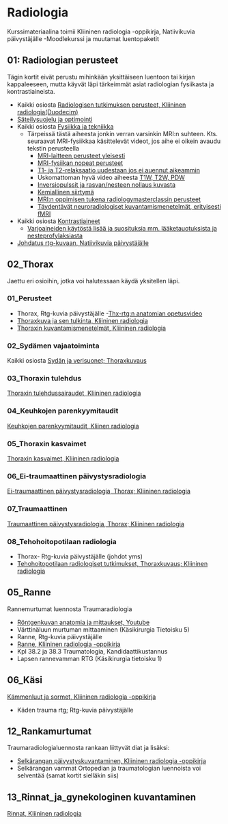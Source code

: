 # Radiologia

Kurssimateriaalina toimii Kliininen radiologia -oppikirja, Natiivikuvia päivystäjälle -Moodlekurssi ja muutamat luentopaketit 

## 01: Radiologian perusteet 

Tägin kortit eivät perustu mihinkään yksittäiseen luentoon tai kirjan kappaleeseen, mutta käyvät läpi tärkeimmät asiat radiologian fysiikasta ja kontrastiaineista. 

- Kaikki osiosta [Radiologisen tutkimuksen perusteet, Kliininen radiologia(Duodecim)]( https://www.oppiportti.fi/oppikirjat/krd00101)
- [Säteilysuojelu ja optimointi](https://www.oppiportti.fi/oppikirjat/krd01601)
- Kaikki osiosta [Fysiikka ja tekniikka](https://www.oppiportti.fi/oppikirjat/krd01401)
  - Tärpeissä tästä aiheesta jonkin verran varsinkin MRI:n suhteen. Kts. seuraavat MRI-fysiikkaa käsittelevät videot, jos aihe ei oikein avaudu tekstin perusteella 
    - [MRI-laitteen perusteet yleisesti](https://youtu.be/NlYXqRG7lus?si=0o-82vXxfTGKE0dy)
    - [MRI-fysiikan nopeat perusteet](https://youtu.be/jLnuPKhKXVM?si=k_udyqRVppONFS6-)
    - [T1- ja T2-relaksaatio uudestaan jos ei auennut aikeammin]( https://youtu.be/qrR2yoRhAmY?si=u6-W2s1geVV3UNCs)
    - Uskomattoman hyvä video aiheesta [T1W, T2W, PDW](https://youtu.be/gGIycwtFOBk?si=8BQb1_Nr99oH0ns5)
    - [Inversiopulssit ja rasvan/nesteen nollaus kuvasta](https://youtu.be/Iln6_J3V514?si=yQey8LnZZLBjBHXS)
    - [Kemiallinen siirtymä](https://youtu.be/QsKpK1AvYRs?si=ophLln7CAY1NjMQO)
    -	[MRI:n oppimisen tukena radiologymasterclassin perusteet](https://www.radiologymasterclass.co.uk/tutorials/mri/mri_scan)
    -	[Täydentävät neuroradiologiset kuvantamismenetelmät, erityisesti fMRI](https://www.oppiportti.fi/oppikirjat/krd00612)
- Kaikki osiosta [Kontrastiaineet](https://www.oppiportti.fi/oppikirjat/krd01501)
  -	[Varjoaineiden käytöstä lisää ja suosituksia mm. lääketauotuksista ja nesteprofylaksiasta](https://diagnostiikka.hus.fi/documents/20117/87759/varjoaineet_rontgentutkimuksissa_aikuispotilailla_suositus_kaytosta.pdf)
- [Johdatus rtg-kuvaan, Natiivikuvia päivystäjälle](https://moodle.utu.fi/pluginfile.php/1843050/mod_resource/content/4/Johdatus%20rtg-kuvaan.pdf)

## 02_Thorax 

Jaettu eri osioihin, jotka voi halutessaan käydä yksitellen läpi.

### 01_Perusteet 

- Thorax, Rtg-kuvia päivystäjälle 
-[Thx-rtg:n anatomian opetusvideo](https://youtu.be/wI2wC-trYxM?si=_XUyMW96VZfJOVig)
- [Thoraxkuva ja sen tulkinta, Kliininen radiologia](https://www.oppiportti.fi/oppikirjat/krd00301)
- [Thoraxin kuvantamismenetelmät, Kliininen radiologia](https://www.oppiportti.fi/oppikirjat/krd00302)

### 02_Sydämen vajaatoiminta {#02-Sydamen-vajaatoiminta} 

Kaikki osiosta [Sydän ja verisuonet; Thoraxkuvaus](https://www.oppiportti.fi/oppikirjat/krd00402)

### 03_Thoraxin tulehdus 

[Thoraxin tulehdussairaudet, Kliininen radiologia](https://www.oppiportti.fi/oppikirjat/krd00303)

### 04_Keuhkojen parenkyymitaudit

[Keuhkojen parenkyymitaudit, Kliinen radiologia](https://www.oppiportti.fi/oppikirjat/krd00304)

### 05_Thoraxin kasvaimet

[Thoraxin kasvaimet, Kliininen radiologia](https://www.oppiportti.fi/oppikirjat/krd00305)

### 06_Ei-traumaattinen päivystysradiologia {#Thoraxin-ei-traumaattinen-paivystysradiologia}

[Ei-traumaattinen päivystysradiologia, Thorax; Kliininen radiologia](https://www.oppiportti.fi/oppikirjat/krd00214)

### 07_Traumaattinen {#Thoraxin-traumaattinen-paivystysradiologia}

[Traumaattinen päivystysradiologia, Thorax; Kliininen radiologia](https://www.oppiportti.fi/oppikirjat/krd00205)

### 08_Tehohoitopotilaan radiologia

- Thorax- Rtg-kuvia päivystäjälle (johdot yms) 
- [Tehohoitopotilaan radiologiset tutkimukset, Thoraxkuvaus; Kliininen radiologia](https://www.oppiportti.fi/oppikirjat/krd00221)

## 05_Ranne

Rannemurtumat luennosta Traumaradiologia

- [Röntgenkuvan anatomia ja mittaukset, Youtube](https://youtu.be/EvRBmngKJUU?si=ufp82RDKBFJk2Adr)
- Värttinäluun murtuman mittaaminen (Käsikirurgia Tietoisku 5)
- Ranne, Rtg-kuvia päivystäjälle
- [Ranne, Kliininen radiologia -oppikirja](https://www.oppiportti.fi/oppikirjat/krd00210)
- Kpl 38.2 ja 38.3 Traumatologia, Kandidaattikustannus
- Lapsen rannevamman RTG (Käsikirurgia tietoisku 1)


## 06_Käsi

[Kämmenluut ja sormet, Kliininen radiologia -oppikirja](https://www.oppiportti.fi/oppikirjat/krd00210)

- Käden trauma rtg; Rtg-kuvia päivystäjälle


## 12_Rankamurtumat 

Traumaradiologialuennosta rankaan liittyvät diat ja lisäksi: 

- [Selkärangan päivystyskuvantaminen, Kliininen radiologia -oppikirja](https://www.oppiportti.fi/oppikirjat/krd00207)
- Selkärangan vammat Ortopedian ja traumatologian luennoista voi selventää (samat kortit sielläkin siis)

## 13_Rinnat_ja_gynekologinen kuvantaminen

[Rinnat, Kliininen radiologia](https://www.oppiportti.fi/oppikirjat/krd00901)

